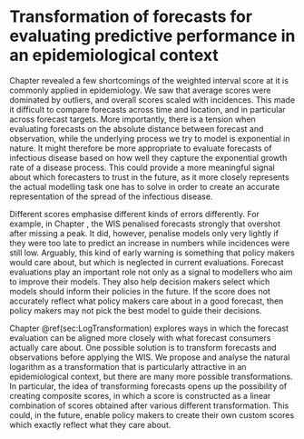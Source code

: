 # Transformation of forecasts for evaluating predictive performance in an epidemiological context
\label{sec:LogTransformation}

Chapter \ref{sec:GermanyPoland} revealed a few shortcomings of the weighted interval score at it is commonly applied in epidemiology. We saw that average scores were dominated by outliers, and overall scores scaled with incidences. This made it difficult to compare forecasts across time and location, and in particular across forecast targets. More importantly, there is a tension when evaluating forecasts on the absolute distance between forecast and observation, while the underlying process we try to model is exponential in nature. It might therefore be more appropriate to evaluate forecasts of infectious disease based on how well they capture the exponential growth rate of a disease process. This could provide a more meaningful signal about which forecasters to trust in the future, as it more closely represents the actual modelling task one has to solve in order to create an accurate representation of the spread of the infectious disease. 

Different scores emphasise different kinds of errors differently. For example, in Chapter \ref{sec:GermanyPoland}, the WIS penalised forecasts strongly that overshot after missing a peak. It did, however, penalise models only very lightly if they were too late to predict an increase in numbers while incidences were still low. Arguably, this kind of early warning is something that policy makers would care about, but which is neglected in current evaluations. Forecast evaluations play an important role not only as a signal to modellers who aim to improve their models. They also help decision makers select which models should inform their policies in the future. If the score does not accurately reflect what policy makers care about in a good forecast, then policy makers may not pick the best model to guide their decisions. 

Chapter \@ref(sec:LogTransformation) explores ways in which the forecast evaluation can be aligned more closely with what forecast consumers actually care about. One possible solution is to transform forecasts and observations before applying the WIS. We propose and analyse the natural logarithm as a transformation that is particularly attractive in an epidemiological context, but there are many more possible transformations. In particular, the idea of transforming forecasts opens up the possibility of creating composite scores, in which a score is constructed as a linear combination of scores obtained after various different transformation. This could, in the future, enable policy makers to create their own custom scores which exactly reflect what they care about. 

\clearpage


\includepdf[pages=-]{papers/Research Paper Cover Sheet-18 Paper 3.docx.pdf}

\includepdf[pages=-]{papers/Paper-3-LogTransformation.pdf}
\includepdf[pages=-]{papers/Paper-3-LogTransformation-SI.pdf}





